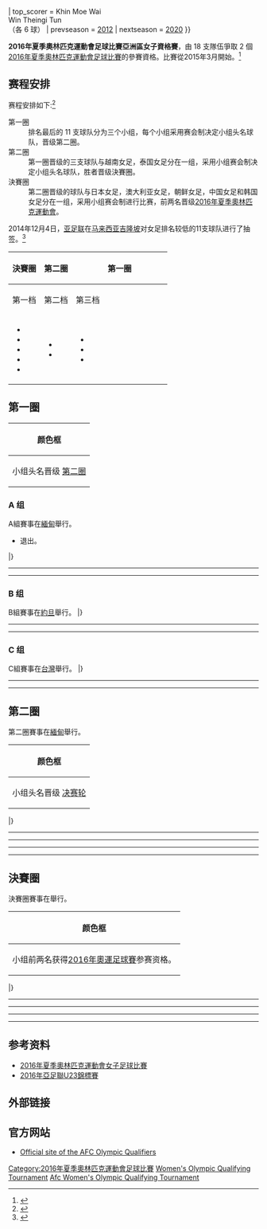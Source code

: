 {{Infobox international football competition
| tourney_name   = 奧運足球比賽亞洲區女子資格賽
| year           = 2016
| country        = {{MYA}}
| country2       = {{JOR}}
| country3       = {{ROC}}
| country4       = {{JPN}}
| dates          = 2015年3月11日–2016年3月8日
| num_teams      = 18 隊
| confederations = 1
| matches        = 12
| goals          = 58
| attendance     = {{#expr: <!--Group A-->+5456 + 839 + 5003 <!--Group B-->+ 100 + 400 + 100 + 500 + 100 + 800 <!--Group C-->+1200 + 150 + 2000}}
| top_scorer     = {{flagicon|MYA}} Khin Moe Wai<br />{{flagicon|MYA}} Win Theingi Tun<br />（各 6 球）
| prevseason     = [[2012年夏季奧林匹克運動會足球比賽亞洲區女子資格賽|2012]]
| nextseason     = [[2020年夏季奧林匹克運動會足球比賽亞洲區女子資格賽|2020]]
}}

'''2016年夏季奧林匹克運動會足球比賽亞洲區女子資格賽'''，由 18 支隊伍爭取 2 個[[2016年夏季奧林匹克運動會足球比賽|2016年夏季奧林匹克運動會足球比賽]]的參賽資格。比賽從2015年3月開始。<ref>{{cite web|url=http://www.the-afc.com/uploads/afc/files/afc_competitions_calendar_2015.pdf|title=AFC Competitions Calendar 2015|publisher=Asian Football Confederation|date=July 24, 2014|accessdate=2014-12-05|archive-date=2015-04-26|archive-url=https://web.archive.org/web/20150426001101/http://www.the-afc.com/uploads/afc/files/afc_competitions_calendar_2015.pdf|dead-url=no}}</ref>

== 赛程安排 ==
赛程安排如下:<ref>{{cite web|url=http://www.the-afc.com/womens-tournament-rio-2016/groups-drawn-for-first-round-of-rio-2016-womens-qualifiers|title=Groups drawn for First Round of Rio 2016 Women's Qualifiers|date=2014-12-04|work=[[Asian_Football_Confederation|Asian Football Confederation]]|accessdate=2014-12-04|archive-date=2014-12-08|archive-url=https://web.archive.org/web/20141208211819/http://www.the-afc.com/womens-tournament-rio-2016/groups-drawn-for-first-round-of-rio-2016-womens-qualifiers|dead-url=no}}</ref>
;第一圈
:排名最后的 11 支球队分为三个小组，每个小组采用赛会制决定小组头名球队，晋级第二圈。
;第二圈
:第一圈晋级的三支球队与越南女足，泰国女足分在一组，采用小组赛会制决定小组头名球队，胜者晋级決賽圈。
;決賽圈
:第二圈晋级的球队与日本女足，澳大利亚女足，朝鲜女足，中国女足和韩国女足分在一组，采用小组赛会制进行比赛，前两名晋级[[2016年夏季奧林匹克運動會女子足球比賽|2016年夏季奧林匹克運動會]]。

2014年12月4日，[[亚足联|亚足联]]在[[马来西亚|马来西亚]][[吉隆坡|吉隆坡]]对女足排名较低的11支球队进行了抽签。<ref name="draw">{{cite web |url=http://www.the-afc.com/womens-tournament-rio-2016/groups-drawn-for-first-round-of-rio-2016-womens-qualifiers |title=Groups drawn for First Round of Rio 2016 Women's Qualifiers |date=2014-12-04 |work=[[Asian_Football_Confederation|Asian Football Confederation]] |accessdate=2014-12-04 |archive-date=2014-12-08 |archive-url=https://web.archive.org/web/20141208211819/http://www.the-afc.com/womens-tournament-rio-2016/groups-drawn-for-first-round-of-rio-2016-womens-qualifiers |dead-url=no }}</ref>

{| class="wikitable" style="width:89%;"
|-
!width=20% rowspan=2|決賽圈
!width=20% rowspan=2|第二圈
!colspan=4|第一圈
|-
!width=15%|第一档
!width=15%|第二档
!width=15%|第三档
!width=15%|第四档
|-
|valign=top|
*{{fbw|AUS}}
*{{fbw|CHN}}
*{{fbw|JPN}}
*{{fbw|PRK}}
*{{fbw|KOR}}
|valign=top|
*{{fbw|THA}}
*{{fbw|VIE}}
|valign=top|
*{{fbw|TPE}}
*{{fbw|MYA}}
*{{fbw|UZB}}
|valign=top|
*{{fbw|IND}}
*{{fbw|IRN}}
*{{fbw|JOR}}
|valign=top|
*{{fbw|BHR}}
*{{fbw|HKG}}
*{{fbw|LAO}}
|valign=top|
*{{fbw|PLE}}
*{{fbw|SRI}}
|}

== 第一圈 ==
{| class="wikitable"
|-
!颜色框
|- bgcolor=#ccffcc
|小组头名晋级 [[#第二圈|第二圈]]
|}

=== A 组 ===
A組賽事在[[緬甸|緬甸]]舉行。
*{{fbw|BHR}}退出。
{{Fb cl2 header navbar}}
{{Fb cl2 team |t={{fbw|MYA}}	|w=2	|d=0	|l=0	|gf=23	|ga=0	|bc=#ccffcc |advances = y}}
{{Fb cl3 qr	|rows=1	|competition= 晉級第二輪}}
{{Fb cl2 team |t={{fbw|IND}}	|w=1	|d=0	|l=1	|gf=4	|ga=7}}
{{Fb cl2 team |t={{fbw|SRI}}	|w=0	|d=0	|l=2	|gf=0	|ga=20}}
|}

{{Football box
| date         ={{Start date|2015|3|11|df=y}}
| time         =17:00
| team1        ={{fbw-rt|SRI}}
| report       =[http://www.the-afc.com/afcasfeeds?fixtureid=8774&stageid=347&tMode=H&view=ajax&show=matchsummary 報告]
| team2        ={{fbw|MYA}}
| score        =0 – 16
| goals1       =
| goals2       =[[Naw_Ar_Lo_Wer_Phaw|Naw Ar Lo Wer Phaw]] {{goal|2||4||40}}<br>[[Khin_Moe_Wai|Khin Moe Wai]] {{goal|6||16||20||21||26}}<br>[[Nisanala_Sewwandi_Manawudu|Nisansala]] {{goal|18|o.g.}}<br>[[Win_Theingi_Tun|Win Theingi Tun]] {{goal|23||28||49||77||90+1}}<br>[[Yee_Yee_Oo|Yee Yee Oo]] {{goal|48||51}}
| stadium      =[[曼德勒|曼德勒]][[Mandalarthiri_Stadium|Mandalarthiri Stadium]]
| attendance   =5,456
| referee      = 羅碧芝（{{nfa|HKG}}）
}}
----
{{Football box
| date         ={{Start date|2015|3|13|df=y}}
| time         =17:00
| team1        ={{fbw-rt|IND}}
| report       =[http://www.the-afc.com/afcasfeeds?fixtureid=8777&stageid=347&tMode=H&view=ajax&show=matchsummary 報告]
| team2        ={{fbw|SRI}}
| score        =4 – 0
| goals1       =[[Yumnam_Kamala_Devi|K. Devi]] {{goal|12}}<br/>[[Loitongbam_Ashalata_Devi|A. Devi]] {{goal|16}}<br/>[[Imesha_Madushani_Withanage|Withanage]] {{goal|48|o.g.}}<br/>[[Gurumayum_Radharani_Devi|R. Devi]] {{goal|58}}
| goals2       =
| stadium      =[[曼德勒|曼德勒]][[Mandalarthiri_Stadium|Mandalarthiri Stadium]]
| attendance   =839
| referee      = 今泉奈美（{{nfa|JPN}}）
}}
----
{{Football box
| date         ={{Start date|2015|3|15|df=y}}
| time         =17:00
| team1        ={{fbw-rt|MYA}}
| report       =[http://www.the-afc.com/afcasfeeds?fixtureid=8778&stageid=347&tMode=H&view=ajax&show=matchsummary 報告]
| team2        ={{fbw|IND}}
| score        =7 – 0
| goals1       =[[Khin_Moe_Wai|Khin Moe Wai]] {{goal|8}}<br />[[Khin_Marlar_Tun|Khin Marlar Tun]] {{goal|15||61}}<br />[[Naw_Ar_Lo_Wer_Phaw|Naw Ar Lo Wer Phaw]] {{goal|21}}<br />[[Yee_Yee_Oo|Yee Yee Oo]] {{goal|28||77}}<br />[[Win_Theingi_Tun|Win Theingi Tun]] {{goal|90+2}}
| goals2       =
| stadium      =[[曼德勒|曼德勒]][[Mandalarthiri_Stadium|Mandalarthiri Stadium]]
| attendance   =5,003
| referee      = [[Pannipar_Kamnueng|Pannipar Kamnueng]]（{{nfa|THA}}）
}}

=== B 组 ===
B組賽事在[[約旦|約旦]]舉行。
{{Fb cl2 header navbar}}
{{Fb cl2 team |t={{fbw|JOR}} |w=3 |d=0 |l=0 |gf=9 |ga=0	|bc=#ccffcc |advances = y}}
{{Fb cl3 qr	|rows=1	|competition= 晉級第二輪}}
{{Fb cl2 team |t={{fbw|UZB}} |w=2 |d=0 |l=1 |gf=7 |ga=2}}
{{Fb cl2 team |t={{fbw|HKG}} |w=0 |d=1 |l=2 |gf=2 |ga=4}}
{{Fb cl2 team |t={{fbw|PLE}} |w=0 |d=1 |l=2 |gf=2 |ga=14}}
|}
{{Football box
| date         ={{Start date|2015|3|11|df=y}}
| time         =12:00
| team1        ={{fbw-rt|UZB}}
| report       =[http://www.the-afc.com/afcasfeeds?fixtureid=8780&stageid=347&tMode=H&view=ajax&show=matchsummary 報告]
| team2        ={{fbw|PLE}}
| score        =6 – 0
| goals1       =[[Makhliyo_Sarikova|Sarikova]] {{goal|7}}<br />[[Zumratjon_Nazarova|Nazarova]] {{goal|9}}<br />[[Kamola_Riskieva|Riskieva]] {{goal|12}}<br />[[Feruza_Turdiboeva|Turdiboeva]] {{goal|14}}<br />[[Nargiza_Abdurasulova|Abdurasulova]] {{goal|22}}<br />[[Nilufar_Kudratova|Kudratova]] {{goal|63}}
| goals2       =
| stadium      =[[Petra_Stadium|Petra Stadium]]，[[安曼|安曼]]
| attendance   =100
| referee      =Katherine Margaret Jacewicz（{{nfa|AUS}}）
}}
{{Football box
| date         ={{Start date|2015|3|11|df=y}}
| time         =16:00
| team1        ={{fbw-rt|JOR}}
| report       =[http://www.the-afc.com/afcasfeeds?fixtureid=8781&stageid=347&tMode=H&view=ajax&show=matchsummary 報告]
| team2        ={{fbw|HKG}}
| score        =1 – 0
| goals1       =[[Maysa_Jbarah|Jbarah]] {{goal|8}}
| goals2       =
| stadium      =[[Petra_Stadium|Petra Stadium]]，[[安曼|安曼]]
| attendance   =400
| referee      = 梶山芙纱子（{{nfa|JPN}}）
}}
----
{{Football box
| date         ={{Start date|2015|3|13|df=y}}
| time         =12:00
| team1        ={{fbw-rt|HKG}}
| report       =[http://www.the-afc.com/afcasfeeds?fixtureid=8783&stageid=347&tMode=H&view=ajax&show=matchsummary 報告]
| team2        ={{fbw|UZB}}
| score        =0 – 1
| goals1       =
| goals2       =[[Kamola_Riskieva|Riskieva]] {{goal|75}}
| stadium      =[[Petra_Stadium|Petra Stadium]]，[[安曼|安曼]]
| attendance   =100
| referee      = 朴芝英（{{nfa|KOR}}）
}}
{{Football box
| date         ={{Start date|2015|3|13|df=y}}
| time         =15:00
| team1        ={{fbw-rt|PLE}}
| report       =[http://www.the-afc.com/afcasfeeds?fixtureid=8782&stageid=347&tMode=H&view=ajax&show=matchsummary 報告]
| team2        ={{fbw|JOR}}
| score        =0 – 6
| goals1       =
| goals2       =[[Shahnaz_Jebreen|Jebreen]] {{goal|20}}<br />[[Maysa_Jbarah|Jbarah]] {{goal|27||38||60}}<br />[[Stephanie_Al-Naber|Al-Naber]] {{goal|33||53}}
| stadium      =[[Petra_Stadium|Petra Stadium]]，[[安曼|安曼]]
| attendance   =500
| referee      = [[Maria_Rebello|Maria Rebello]]（{{nfa|IND}}）
}}
----
{{Football box
| date         ={{Start date|2015|3|15|df=y}}
| time         =12:00
| team1        ={{fbw-rt|HKG}}
| report       =[http://www.the-afc.com/afcasfeeds?fixtureid=8785&stageid=347&tMode=H&view=ajax&show=matchsummary 報告]
| team2        ={{fbw|PLE}}
| score        =2 – 2
| goals1       =[[陳詠詩|陳詠詩]] {{goal|16||33}}
| goals2       =[[Natali_Shaheen|Shahine]] {{goal|39}}<br />[[Kiloudi_Salama|Salama]] {{goal|52}}
| stadium      =[[Petra_Stadium|Petra Stadium]]，[[安曼|安曼]]
| attendance   =100
| referee      = 梶山芙纱子（{{nfa|JPN}}）
}}
{{Football box
| date         ={{Start date|2015|3|15|df=y}}
| time         =16:00
| team1        ={{fbw-rt|UZB}}
| report       =[http://www.the-afc.com/afcasfeeds?fixtureid=8784&stageid=347&tMode=H&view=ajax&show=matchsummary 報告]
| team2        ={{fbw|JOR}}
| score        =0 – 2
| goals1       =
| goals2       =[[Stephanie_Al-Naber|Al-Naber]] {{goal|82|pen.}}<br />[[Luna_Al-Masri|Al-Masri]] {{goal|82}}
| stadium      =[[Petra_Stadium|Petra Stadium]]，[[安曼|安曼]]
| attendance   =800
| referee      =Katherine Margaret Jacewicz（{{nfa|AUS}}）
}}

=== C 组 ===
C組賽事在[[台灣|台灣]]舉行。
{{Fb cl2 header navbar}}
{{Fb cl2 team |t={{fbw|TPE}} |w=2 |d=0 |l=0 |gf=5 |ga=0|bc=#ccffcc |advances = y}}
{{Fb cl3 qr	|rows=1	|competition= 晉級第二輪}}
{{Fb cl2 team |t={{fbw|IRN}} |w=1 |d=0 |l=1 |gf=5 |ga=2}}
{{Fb cl2 team |t={{fbw|LAO}} |w=0 |d=0 |l=2 |gf=1 |ga=9}}
|}
{{Football box
| date         ={{Start date|2015|3|20|df=y}}
| time         =19:00
| team1        ={{fbw-rt|LAO}}
| report       =[http://www.the-afc.com/afcasfeeds?fixtureid=8786&stageid=347&tMode=H&view=ajax&show=matchsummary 報告]
| team2        ={{fbw|TPE}}
| score        =0 – 4
| goals1       =
| goals2       =[[余秀菁|余秀菁]] {{goal|11}}<br />[[賴麗琴|賴麗琴]] {{goal|43}}<br />[[林雅涵|林雅涵]] {{goal|81}}<br />[[李綉琴|李綉琴]] {{goal|90+3}}
| stadium      = [[台北田徑場|台北田徑場]]，[[台北|台北]]
| attendance   =1,200
| referee      = Anna Sidorova（{{nfa|UZB}}）
}}
----
{{Football box
| date         ={{Start date|2015|3|22|df=y}}
| time         =19:00
| team1        ={{fbw-rt|IRN}}
| report       =[http://www.the-afc.com/afcasfeeds?fixtureid=8787&stageid=347&tMode=H&view=ajax&show=matchsummary 報告]
| team2        ={{fbw|LAO}}
| score        =5 – 1
| goals1       =[[Shabnam_Behesht|Behesht]] {{goal|30||62}}<br />[[Fereshteh_Karimi|Karimi]] {{goal|35}}<br />[[Parya_Norouzi|Norouzi]] {{goal|77}}<br />[[Fatemeh_Arjangi|Arjangi]] {{goal|88|pen.}}
| goals2       =[[Souphavanh_Phayvanh|Phayvanh]] {{goal|33}}
| stadium      = [[台北田徑場|台北田徑場]]，[[台北|台北]]
| attendance   = 150
| referee      = 王佳（{{nfa|CHN}}）
}}
----
{{Football box
| date         ={{Start date|2015|3|24|df=y}}
| time         =19:00
| team1        ={{fbw-rt|TPE}}
| report       =[http://www.the-afc.com/afcasfeeds?fixtureid=8788&stageid=347&tMode=H&view=ajax&show=matchsummary 報告]
| team2        ={{fbw|IRN}}
| score        = 1 – 0
| goals1       = [[李綉琴|李綉琴]] {{goal|44}}
| goals2       =
| stadium      = [[台北田徑場|台北田徑場]]，[[台北|台北]]
| attendance   = 2,000
| referee      = 梅黄庄（{{nfa|VIE}}）
}}

== 第二圈 ==
第二圈賽事在[[緬甸|緬甸]]舉行。
{| class="wikitable"
|-
!颜色框
|- bgcolor=#ccffcc
|小组头名晋级 [[#决赛轮|决赛轮]]
|}
{{Fb cl2 header navbar}}
{{Fb cl2 team |t={{fbw|VIE}} |w=3 |d=0 |l=1 |gf=8 |ga=4|bc=#ccffcc |advances = y}}
{{Fb cl3 qr	|rows=1	|competition= 晉級决赛轮}}
{{Fb cl2 team |t={{fbw|TPE}} |w=2 |d=1 |l=1 |gf=5 |ga=3}}
{{Fb cl2 team |t={{fbw|THA}} |w=2 |d=1 |l=1 |gf=3 |ga=3}}
{{Fb cl2 team |t={{fbw|MYA}} |w=2 |d=0 |l=2 |gf=8 |ga=7}}
{{Fb cl2 team |t={{fbw|JOR}} |w=0 |d=0 |l=4 |gf=1 |ga=8}}
|}

{{Football box
| date         = {{Start date|2015|9|14|df=y}}
| time         = 15:30 ([[UTC+6:30|UTC+6:30]])
| team1        = {{fbw-rt|TPE}}
| score        = 1 – 0
| team2        = {{fbw|VIE}}
| report       =[http://www.the-afc.com/afcasfeeds?fixtureid=9274&stageid=364&tMode=C&view=ajax&show=matchsummary 報告]
| goals1       =[[林瓊鶯|林瓊鶯]] {{goal|85}}
| goals2       =
| stadium      = [[曼达拉西里足球场|曼达拉西里足球场]], [[曼德勒|曼德勒]]
| attendance   =475
| referee      = 金淑熙（{{nfa|KOR}}）
}}
{{Football box
| date         = {{Start date|2015|9|14|df=y}}
| time         = 18:30 ([[UTC+6:30|UTC+6:30]])
| team1        = {{fbw-rt|JOR}}
| score        = 0 – 2
| team2        = {{fbw|MYA}}
| report       =
| goals1       =
| goals2       =Khin Moe Wai {{goal|17}}<br />Wai Wai Aung {{goal|72}}
| stadium      = [[曼达拉西里足球场|曼达拉西里足球场]], [[曼德勒|曼德勒]]
| attendance   = 3,894
| referee      = 今泉奈美（{{nfa|JPN}}）
}}
----
{{Football box
| date         = {{Start date|2015|9|16|df=y}}
| time         = 15:30 ([[UTC+6:30|UTC+6:30]])
| team1        = {{fbw-rt|JOR}}
| score        = 0 – 3
| team2        = {{fbw|TPE}}
| report       = [http://www.the-afc.com/afcasfeeds?fixtureid=9277&stageid=364&tMode=C&view=ajax&show=matchsummary 報告]
| goals1       =
| goals2       =[[詹筆涵|詹筆涵]] {{goal|8}}<br />[[包欣玄|包欣玄]] {{goal|45}}<br />Yasmeen Khair {{goal|58|o.g.}}
| stadium      = [[曼达拉西里足球场|曼达拉西里足球场]], [[曼德勒|曼德勒]]
| attendance   =736
| referee      = Saltanat Norooz（{{nfa|IRN}}）
}}

{{Football box
| date         = {{Start date|2015|9|16|df=y}}
| time         = 18:30 ([[UTC+6:30|UTC+6:30]])
| team1        = {{fbw-rt|MYA}}
| score        = 1 – 2
| team2        = {{fbw|THA}}
| report       = [http://www.the-afc.com/afcasfeeds?fixtureid=9276&stageid=364&tMode=C&view=ajax&show=matchsummary 報告]
| goals1       = San San Maw {{goal|73}}
| goals2       = Anootsara Maijarern {{goal|34||69}}
| stadium      = [[曼达拉西里足球场|曼达拉西里足球场]], [[曼德勒|曼德勒]]
| attendance   = 22,050
| referee      = Casey Reibelt（{{nfa|AUS}}）
}}

----
{{Football box
| date         = {{Start date|2015|9|18|df=y}}
| time         = 15:30 ([[UTC+6:30|UTC+6:30]])
| team1        = {{fbw-rt|THA}}
| score        = 1 – 0
| team2        = {{fbw|JOR}}
| report       = [http://www.the-afc.com/afcasfeeds?fixtureid=9278&stageid=364&tMode=C&view=ajax&show=matchsummary 報告]
| goals1       = Anootsara Maijarern {{goal|30}}
| goals2       =
| stadium      = [[曼达拉西里足球场|曼达拉西里足球场]], [[曼德勒|曼德勒]]
| attendance   = 340
| referee      = 王佳（{{nfa|CHN}}）
}}

{{Football box
| date         = {{Start date|2015|9|18|df=y}}
| time         = 18:30 ([[UTC+6:30|UTC+6:30]])
| team1        = {{fbw-rt|VIE}}
| score        = 4 – 2
| team2        = {{fbw|MYA}}
| report       = [http://www.the-afc.com/afcasfeeds?fixtureid=9279&stageid=364&tMode=C&view=ajax&show=matchsummary 報告]
| goals1       = 黄茹 {{goal|16||74}} <br> 阮氏明月 {{goal|22||45+1|pen.}}
| goals2       = Wai Wai Aung {{goal|85}} <br> Khin Moe Wai {{goal|88}}
| stadium      = [[曼达拉西里足球场|曼达拉西里足球场]], [[曼德勒|曼德勒]]
| attendance   = 7,485
| referee      = 金淑熙（{{nfa|KOR}}）
}}

----
{{Football box
| date         = {{Start date|2015|9|20|df=y}}
| time         = 15:30 ([[UTC+6:30|UTC+6:30]])
| team1        = {{fbw-rt|VIE}}
| score        = 2 – 1
| team2        = {{fbw|JOR}}
| report       = [http://www.the-afc.com/afcasfeeds?fixtureid=9280&stageid=364&tMode=C&view=ajax&show=matchsummary 報告]
| goals1       = 阮氏明月 {{goal|18|pen.|45+1}}
| goals2       = Maysa Jbarah {{goal|76}}
| stadium      = [[曼达拉西里足球场|曼达拉西里足球场]], [[曼德勒|曼德勒]]
| attendance   = 115
| referee      = 梶山芙紗子（{{nfa|JPN}}）
}}

{{Football box
| date         = {{Start date|2015|9|20|df=y}}
| time         = 18:30 ([[UTC+6:30|UTC+6:30]])
| team1        = {{fbw-rt|TPE}}
| score        = 0 – 0
| team2        = {{fbw|THA}}
| report       = [http://www.the-afc.com/afcasfeeds?fixtureid=9281&stageid=364&tMode=C&view=ajax&show=matchsummary 報告]
| goals1       =
| goals2       =
| stadium      = [[曼达拉西里足球场|曼达拉西里足球场]], [[曼德勒|曼德勒]]
| attendance   = 216
| referee      = Casey Reibelt（{{nfa|AUS}}）
}}
----
{{Football box
| date         = {{Start date|2015|9|22|df=y}}
| time         = 15:30 ([[UTC+6:30|UTC+6:30]])
| team1        = {{fbw-rt|THA}}
| score        = 0 – 2
| team2        = {{fbw|VIE}}
| report       =
| goals1       =
| goals2       = 阮氏明月 {{goal|39||83}}
| stadium      = [[曼达拉西里足球场|曼达拉西里足球场]], [[曼德勒|曼德勒]]
| attendance   = 276
| referee      = 王佳（{{nfa|CHN}}）
}}
{{Football box
| date         = {{Start date|2015|9|22|df=y}}
| time         = 18:30 ([[UTC+6:30|UTC+6:30]])
| team1        = {{fbw-rt|MYA}}
| score        = 3 – 1
| team2        = {{fbw|TPE}}
| report       = [http://www.the-afc.com/afcasfeeds?fixtureid=9282&stageid=364&tMode=C&view=ajax&show=matchsummary 報告]
| goals1       = Khin Moe Wai {{goal|67}}<br /> Than Than Htwe {{goal|79}}<br />[[林凱玲|林凱玲]] {{goal|83|o.g.}}
| goals2       = [[李綉琴|李綉琴]] {{goal|90+1}}
| stadium      = [[曼达拉西里足球场|曼达拉西里足球场]], [[曼德勒|曼德勒]]
| attendance   = 1,427
| referee      = 今泉奈美（{{nfa|JPN}}）
}}

== 決賽圈 ==
決賽圈賽事在{{flag|JPN}}舉行。
{| class="wikitable"
|-
!颜色框
|- bgcolor=#ccffcc
|小组前两名获得[[2016年夏季奧林匹克運動會女子足球比賽|2016年奧運足球賽]]参赛资格。
|}

{{Fb cl2 header navbar}}
{{Fb cl2 team |t={{fbw|AUS}} |w=4 |d=1 |l=0 |gf=17 |ga=3|bc=#ccffcc}}
{{Fb cl2 team |t={{fbw|CHN}} |w=3 |d=2 |l=0 |gf=7 |ga=3|bc=#ccffcc}}
{{Fb cl2 team |t={{fbw|JPN}} |w=2 |d=1 |l=2 |gf=10 |ga=7|bc=}}
{{Fb cl2 team |t={{fbw|KOR}} |w=1 |d=2 |l=2 |gf=6 |ga=5|bc=}}
{{Fb cl2 team |t={{fbw|PRK}} |w=1 |d=2 |l=2 |gf=4 |ga=5|bc=}}
{{Fb cl2 team |t={{fbw|VIE}} |w=0 |d=0 |l=5 |gf=1 |ga=22|bc=}}
|}

{{Football box
| date         = {{Start date|2016|2|29|df=y}}
| time         = 16:35 ([[UTC+9|UTC+9]])
| team1        = {{fbw-rt|CHN}}
| score        = 2 – 0
| team2        = {{fbw|VIE}}
| report       =
| goals1       = [[古雅沙|古雅沙]] {{goal|57}}<br />[[张睿|张睿]] {{goal|63|pen.}}
| goals2       =
| stadium      = [[大阪市長居陸上競技場|大阪市長居陸上競技場]], [[大阪市|大阪]]
| attendance   = 369
| referee      = Lucila Montes（{{nfa|MEX}}）
}}
{{Football box
| date         = {{Start date|2016|2|29|df=y}}
| time         = 19:35 ([[UTC+9|UTC+9]])
| team1        = {{fbw-rt|PRK}}
| score        = 1 – 1
| team2        = {{fbw|KOR}}
| report       =
| goals1       = [[金恩珠|金恩珠]] {{goal|80}}
| goals2       = [[郑楔槟|郑楔槟]] {{goal|32}}
| stadium      = [[大阪市長居陸上競技場|大阪市長居陸上競技場]], [[大阪市|大阪]]
| attendance   = 2,000
| referee      = Stéphanie Frappart（{{nfa|FRA}}）
}}
{{Football box
| date         = {{Start date|2016|2|29|df=y}}
| time         = 19:39 ([[UTC+9|UTC+9]])
| team1        = {{fbw-rt|JPN}}
| score        = 1 – 3
| team2        = {{fbw|AUS}}
| report       =
| goals1       = [[大仪见优季|大仪见优季]] {{goal|45+2}}
| goals2       = Lisa De Vanna {{goal|25}}<br /> Michelle Heyman {{goal|41}}<br /> Katrina Gorry {{goal|78}}
| stadium      = [[大阪市長居球技場|大阪市長居球技場]], [[大阪市|大阪]]
| attendance   = 4,988
| referee      = Carina Vitulano（{{nfa|ITA}}）
}}
----
{{Football box
| date         = {{Start date|2016|3|2|df=y}}
| time         = 16:35 ([[UTC+9|UTC+9]])
| team1        = {{fbw-rt|VIE}}
| score        = 0 – 9
| team2        = {{fbw|AUS}}
| report       =
| goals1       =
| goals2       = Emily Gielnik {{goal|10}}<br /> Kyah Simon {{goal|17||38||43}}<br /> Alanna Kennedy {{goal|19}}<br /> Ashleigh Sykes {{goal|64}}<br /> Emily van Egmond {{goal|68}}<br /> Michelle Heyman {{goal|77}}<br /> Clare Polkinghorne {{goal|85}}
| stadium      = [[大阪市長居陸上競技場|大阪市長居陸上競技場]], [[大阪市|大阪]]
| attendance   = 129
| referee      = Esther Staubli（{{nfa|SUI}}）
}}
{{Football box
| date         = {{Start date|2016|3|2|df=y}}
| time         = 19:35 ([[UTC+9|UTC+9]])
| team1        = {{fbw-rt|PRK}}
| score        = 1 – 1
| team2        = {{fbw|CHN}}
| report       =
| goals1       = [[罗恩心|罗恩心]] {{goal|38}}
| goals2       = [[王霜|王霜]] {{goal|90+3|pen.}}
| stadium      = [[大阪市長居陸上競技場|大阪市長居陸上競技場]], [[大阪市|大阪]]
| attendance   = 463
| referee      = Rita Binti Gani（{{nfa|MAS}}）
}}
{{Football box
| date         = {{Start date|2016|3|2|df=y}}
| time         = 19:39 ([[UTC+9|UTC+9]])
| team1        = {{fbw-rt|JPN}}
| score        = 1 – 1
| team2        = {{fbw|KOR}}
| report       =
| goals1       = [[岩渊真奈|岩渊真奈]] {{goal|84}}
| goals2       = [[郑楔槟|郑楔槟]] {{goal|87}}
| stadium      = [[大阪市長居球技場|大阪市長居球技場]], [[大阪市|大阪]]
| attendance   = 5,605
| referee      = Anna-Marie Keighley（{{nfa|NZL}}）
}}
----
{{Football box
| date         = {{Start date|2016|3|4|df=y}}
| time         = 16:35 ([[UTC+9|UTC+9]])
| team1        = {{fbw-rt|VIE}}
| score        = 0 – 1
| team2        = {{fbw|PRK}}
| report       =
| goals1       =
| goals2       = [[珠孝心|珠孝心]] {{goal|90}}
| stadium      = [[大阪市長居陸上競技場|大阪市長居陸上競技場]], [[大阪市|大阪]]
| attendance   = 996
| referee      = Abirami Apbai Naidu（{{nfa|SIN}}）
}}
{{Football box
| date         = {{Start date|2016|3|4|df=y}}
| time         = 19:35 ([[UTC+9|UTC+9]])
| team1        = {{fbw-rt|KOR}}
| score        = 0 – 2
| team2        = {{fbw|AUS}}
| report       =
| goals1       =
| goals2       = Kyah Simon {{goal|1}}<br /> Emily van Egmond {{goal|14|pen.}}
| stadium      = [[大阪市長居陸上競技場|大阪市長居陸上競技場]], [[大阪市|大阪]]
| attendance   = 1,149
| referee      = Lucila Venegas（{{nfa|MEX}}）
}}
{{Football box
| date         = {{Start date|2016|3|4|df=y}}
| time         = 19:39 ([[UTC+9|UTC+9]])
| team1        = {{fbw-rt|JPN}}
| score        = 1 – 2
| team2        = {{fbw|CHN}}
| report       =
| goals1       = [[横山久美|横山久美]] {{goal|65}}
| goals2       = [[张睿|张睿]] {{goal|14}}<br />[[古雅沙|古雅沙]] {{goal|58}}
| stadium      = [[大阪市長居球技場|大阪市長居球技場]], [[大阪市|大阪]]
| attendance   = 6,959
| referee      = Stéphanie Frappart（{{nfa|FRA}}）
}}
----
{{Football box
| date         = {{Start date|2016|3|7|df=y}}
| time         = 16:35 ([[UTC+9|UTC+9]])
| team1        = {{fbw-rt|CHN}}
| score        = 1 – 0
| team2        = {{fbw|KOR}}
| report       =
| goals1       = [[王珊珊|王珊珊]] {{goal|43}}
| goals2       =
| stadium      = [[大阪市長居陸上競技場|大阪市長居陸上競技場]], [[大阪市|大阪]]
| attendance   = 451
| referee      = Carina Vitulano（{{nfa|ITA}}）
}}
{{Football box
| date         = {{Start date|2016|3|7|df=y}}
| time         = 19:35 ([[UTC+9|UTC+9]])
| team1        = {{fbw-rt|AUS}}
| score        = 2 – 1
| team2        = {{fbw|PRK}}
| report       =
| goals1       = Michelle Heyman {{goal|18}}<br /> Katrina Gorry {{goal|83}}
| goals2       = [[金淑京|金淑京]] {{goal|78}}
| stadium      = [[大阪市長居陸上競技場|大阪市長居陸上競技場]], [[大阪市|大阪]]
| attendance   = 900
| referee      = Anna-Marie Keighley（{{nfa|NZL}}）
}}
{{Football box
| date         = {{Start date|2016|3|7|df=y}}
| time         = 19:39 ([[UTC+9|UTC+9]])
| team1        = {{fbw-rt|JPN}}
| score        = 6 – 1
| team2        = {{fbw|VIE}}
| report       =
| goals1       = [[岩渊真奈|岩渊真奈]] {{goal|39}}<br />[[大野忍|大野忍]] {{goal|45}}<br />[[川澄奈穗美|川澄奈穗美]] {{goal|80}}<br />[[中岛依美|中岛依美]] {{goal|83}}<br />[[横山久美|横山久美]] {{goal|90}}<br />[[大仪见优季|大仪见优季]] {{goal|90+3}}
| goals2       = [[黄茹|黄茹]] {{goal|42|pen.}}
| stadium      = [[大阪市長居球技場|大阪市長居球技場]], [[大阪市|大阪]]
| attendance   = 3,416
| referee      = Rita Binti Gani（{{nfa|MAS}}）
}}
----
{{Football box
| date         = {{Start date|2016|3|9|df=y}}
| time         = 16:35 ([[UTC+9|UTC+9]])
| team1        = {{fbw-rt|KOR}}
| score        = 4 – 0
| team2        = {{fbw|VIE}}
| report       =
| goals1       = [[任善珠|任善珠]] {{goal|8||18}}<br> [[李金玟|李金玟]] {{goal|69}}<br> [[田佳儿|田佳儿]] {{goal|85}}
| goals2       =
| stadium      = [[大阪市長居陸上競技場|大阪市長居陸上競技場]], [[大阪市|大阪]]
| attendance   = 99
| referee      = Abirami Apbai Naidu（{{nfa|SIN}}）
}}
{{Football box
| date         = {{Start date|2016|3|9|df=y}}
| time         = 19:35 ([[UTC+9|UTC+9]])
| team1        = {{fbw-rt|AUS}}
| score        = 1 – 1
| team2        = {{fbw|CHN}}
| report       =
| goals1       = Emily van Egmond {{goal|85}}
| goals2       = [[马晓旭|马晓旭]] {{goal|16}}
| stadium      = [[大阪市長居陸上競技場|大阪市長居陸上競技場]], [[大阪市|大阪]]
| attendance   = 250
| referee      = Stéphanie Frappart（{{nfa|FRA}}）
}}
{{Football box
| date         = {{Start date|2016|3|9|df=y}}
| time         = 19:39 ([[UTC+9|UTC+9]])
| team1        = {{fbw-rt|JPN}}
| score        = 1 – 0
| team2        = {{fbw|PRK}}
| report       =
| goals1       =[[岩渊真奈|岩渊真奈]] {{goal|80}}
| goals2       =
| stadium      = [[大阪市長居球技場|大阪市長居球技場]], [[大阪市|大阪]]
| attendance   =4,766
| referee      = Esther Staubli（{{nfa|SUI}}）
}}

== 参考资料 ==
*[[2016年夏季奧林匹克運動會女子足球比賽|2016年夏季奧林匹克運動會女子足球比賽]]
*[[2016年亞足聯U23錦標賽|2016年亞足聯U23錦標賽]]

== 外部链接 ==
{{reflist}}

==官方网站==
* [http://www.the-afc.com/competition/womens-olympic-games Official site of the AFC Olympic Qualifiers]{{Wayback|url=http://www.the-afc.com/competition/womens-olympic-games |date=20141208211806 }}

{{DEFAULTSORT:Afc Women's Olympic Qualifying Tournament 2015}}
[[Category:2016年夏季奧林匹克運動會足球比賽|Category:2016年夏季奧林匹克運動會足球比賽]]
[[Category:2015年亞洲足球|Women's Olympic Qualifying Tournament]]
[[Category:2015年女子足球|Afc Women's Olympic Qualifying Tournament]]
